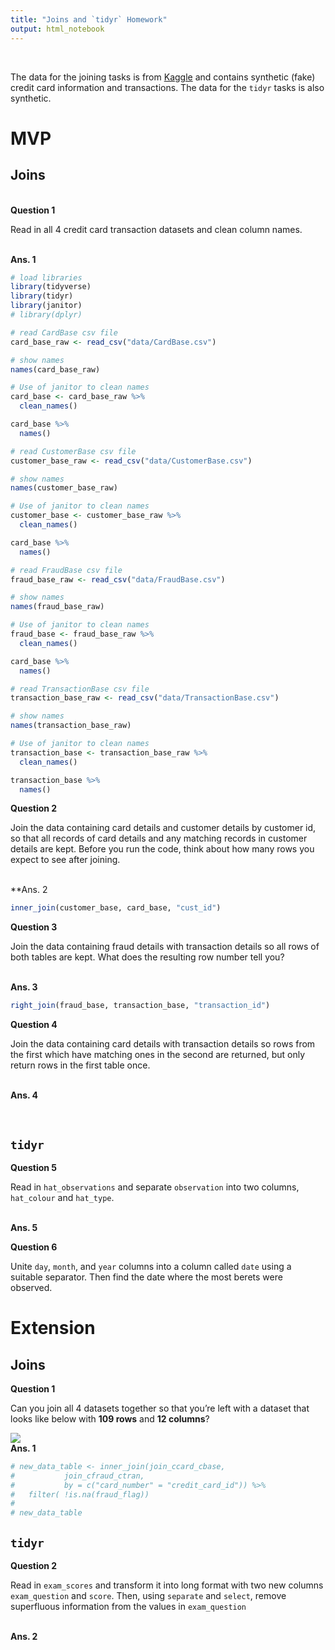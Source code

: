 ```yaml
---
title: "Joins and `tidyr` Homework"
output: html_notebook
---
```


<br>

The data for the joining tasks is from [Kaggle](https://www.kaggle.com/ananta/credit-card-data) and contains synthetic (fake) credit card information and transactions. The data for the `tidyr` tasks is also synthetic.

# MVP

## Joins

<br>
**Question 1**

Read in all 4 credit card transaction datasets and clean column names.


<br>
**Ans. 1**

```r
# load libraries
library(tidyverse)
library(tidyr)
library(janitor)
# library(dplyr)
```

```r
# read CardBase csv file
card_base_raw <- read_csv("data/CardBase.csv")

# show names
names(card_base_raw)
```
```r
# Use of janitor to clean names
card_base <- card_base_raw %>%
  clean_names()

card_base %>%
  names()
```


```r
# read CustomerBase csv file
customer_base_raw <- read_csv("data/CustomerBase.csv")

# show names
names(customer_base_raw)
```

```r
# Use of janitor to clean names
customer_base <- customer_base_raw %>%
  clean_names()

card_base %>%
  names()
```
```r
# read FraudBase csv file
fraud_base_raw <- read_csv("data/FraudBase.csv")

# show names
names(fraud_base_raw)
```

```r
# Use of janitor to clean names
fraud_base <- fraud_base_raw %>%
  clean_names()

card_base %>%
  names()
```

```r
# read TransactionBase csv file
transaction_base_raw <- read_csv("data/TransactionBase.csv")

# show names
names(transaction_base_raw)
```

```r
# Use of janitor to clean names
transaction_base <- transaction_base_raw %>%
  clean_names()

transaction_base %>%
  names()
```


**Question 2**

Join the data containing card details and customer details by customer id, so that all records of card details and any matching records in customer details are kept. Before you run the code, think about how many rows you expect to see after joining.

<br>
**Ans. 2
```r
inner_join(customer_base, card_base, "cust_id")
```


**Question 3**

Join the data containing fraud details with transaction details so all rows of both tables are kept. What does the resulting row number tell you?

<br>
**Ans. 3**
```r
right_join(fraud_base, transaction_base, "transaction_id")
```

**Question 4**

Join the data containing card details with transaction details so rows from the first which have matching ones in the second are returned, but only return rows in the first table once.

<br>
**Ans. 4**


<br>

## `tidyr`

**Question 5**

Read in `hat_observations` and separate `observation` into two columns, `hat_colour` and `hat_type`.

<br>
**Ans. 5**

**Question 6**

Unite `day`, `month`, and `year` columns into a column called `date` using a suitable separator. Then find the date where the most berets were observed.



# Extension

## Joins

**Question 1**

Can you join all 4 datasets together so that you're left with a dataset that looks like below with **109 rows** and **12 columns**?

![](images/all_joined.png)
<br>
**Ans. 1**

```r
# new_data_table <- inner_join(join_ccard_cbase,
#           join_cfraud_ctran, 
#           by = c("card_number" = "credit_card_id")) %>% 
#   filter( !is.na(fraud_flag))
# 
# new_data_table
```


## `tidyr`

**Question 2**

Read in `exam_scores` and transform it into long format with two new columns `exam_question` and `score`. Then, using `separate` and `select`, remove superfluous information from the values in `exam_question`

<br>
**Ans. 2**